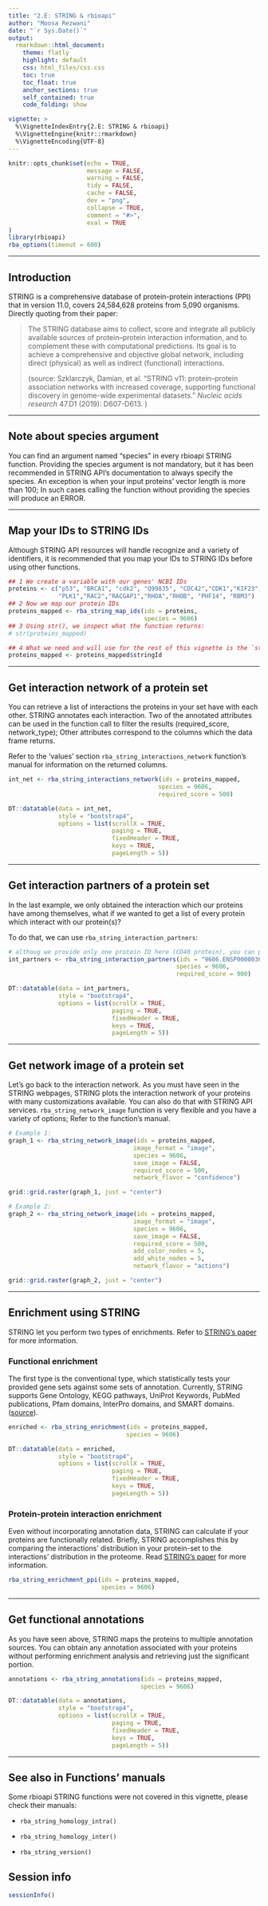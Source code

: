 ```yaml
---
title: "2.E: STRING & rbioapi"
author: "Moosa Rezwani"
date: "`r Sys.Date()`"
output:
  rmarkdown::html_document:
    theme: flatly
    highlight: default
    css: html_files/css.css
    toc: true
    toc_float: true
    anchor_sections: true
    self_contained: true
    code_folding: show

vignette: >
  %\VignetteIndexEntry{2.E: STRING & rbioapi}
  %\VignetteEngine{knitr::rmarkdown}
  %\VignetteEncoding{UTF-8}
---
```


```r
knitr::opts_chunk$set(echo = TRUE,
                      message = FALSE,
                      warning = FALSE,
                      tidy = FALSE,
                      cache = FALSE,
                      dev = "png",
                      collapse = TRUE,
                      comment = "#>",
                      eval = TRUE
)
library(rbioapi)
rba_options(timeout = 600)
```

------------------------------------------------------------------------

## Introduction {#introduction .heading2}

STRING is a comprehensive database of protein-protein interactions (PPI) that in version 11.0, covers 24,584,628 proteins from 5,090 organisms. Directly quoting from their paper:

> The STRING database aims to collect, score and integrate all publicly available sources of protein--protein interaction information, and to complement these with computational predictions. Its goal is to achieve a comprehensive and objective global network, including direct (physical) as well as indirect (functional) interactions.
>
> (source: Szklarczyk, Damian, et al. "STRING v11: protein--protein association networks with increased coverage, supporting functional discovery in genome-wide experimental datasets." *Nucleic acids research* 47.D1 (2019): D607-D613. )

------------------------------------------------------------------------

## Note about species argument {#note-about-species-argument .heading2}

You can find an argument named "species" in every rbioapi STRING function. Providing the species argument is not mandatory, but it has been recommended in STRING API's documentation to always specify the species. An exception is when your input proteins' vector length is more than 100; In such cases calling the function without providing the species will produce an ERROR.

------------------------------------------------------------------------

## Map your IDs to STRING IDs {#map-your-ids-to-string-ids .heading2}

Although STRING API resources will handle recognize and a variety of identifiers, it is recommended that you map your IDs to STRING IDs before using other functions.

```r
## 1 We create a variable with our genes' NCBI IDs
proteins <- c("p53", "BRCA1", "cdk2", "Q99835", "CDC42","CDK1","KIF23",
              "PLK1","RAC2","RACGAP1","RHOA","RHOB", "PHF14", "RBM3")
## 2 Now we map our protein IDs
proteins_mapped <- rba_string_map_ids(ids = proteins,
                                      species = 9606)
## 3 Using str(), we inspect what the function returns:
# str(proteins_mapped)

## 4 What we need and will use for the rest of this vignette is the `stringId` column:
proteins_mapped <- proteins_mapped$stringId
```

------------------------------------------------------------------------

## Get interaction network of a protein set {#get-interaction-network-of-a-protein-set .heading2}

You can retrieve a list of interactions the proteins in your set have with each other. STRING annotates each interaction. Two of the annotated attributes can be used in the function call to filter the results (required_score, network_type); Other attributes correspond to the columns which the data frame returns.

Refer to the 'values' section `rba_string_interactions_network` function's manual for information on the returned columns.

```r
int_net <- rba_string_interactions_network(ids = proteins_mapped,
                                          species = 9606,
                                          required_score = 500)
```

```r
DT::datatable(data = int_net,
              style = "bootstrap4",
              options = list(scrollX = TRUE, 
                             paging = TRUE,
                             fixedHeader = TRUE,
                             keys = TRUE,
                             pageLength = 5))
```

------------------------------------------------------------------------

## Get interaction partners of a protein set {#get-interaction-partners-of-a-protein-set .heading2}

In the last example, we only obtained the interaction which our proteins have among themselves, what if we wanted to get a list of every protein which interact with our protein(s)?

To do that, we can use `rba_string_interaction_partners`:

```r
# althoug we provide only one protein ID here (CD40 protein), you can provide a vector of proteins as the input
int_partners <- rba_string_interaction_partners(ids = "9606.ENSP00000361359",
                                               species = 9606,
                                               required_score = 900)
```

```r
DT::datatable(data = int_partners,
              style = "bootstrap4",
              options = list(scrollX = TRUE, 
                             paging = TRUE,
                             fixedHeader = TRUE,
                             keys = TRUE,
                             pageLength = 5))
```

------------------------------------------------------------------------

## Get network image of a protein set {#get-network-image-of-a-protein-set .heading2}

Let's go back to the interaction network. As you must have seen in the STRING webpages, STRING plots the interaction network of your proteins with many customizations available. You can also do that with STRING API services. `rba_string_network_image` function is very flexible and you have a variety of options; Refer to the function's manual.

```r
# Example 1:
graph_1 <- rba_string_network_image(ids = proteins_mapped,
                                   image_format = "image",
                                   species = 9606,
                                   save_image = FALSE,
                                   required_score = 500,
                                   network_flavor = "confidence")
```

```r
grid::grid.raster(graph_1, just = "center")
```

```r
# Example 2:
graph_2 <- rba_string_network_image(ids = proteins_mapped,
                                   image_format = "image",
                                   species = 9606,
                                   save_image = FALSE,
                                   required_score = 500,
                                   add_color_nodes = 5,
                                   add_white_nodes = 5,
                                   network_flavor = "actions")
```

```r
grid::grid.raster(graph_2, just = "center")
```

------------------------------------------------------------------------

## Enrichment using STRING {#enrichment-using-string .heading2}

STRING let you perform two types of enrichments. Refer to [STRING's paper](https://www.ncbi.nlm.nih.gov/pmc/articles/PMC3531103/ "STRING v9.1: protein-protein interaction networks, with increased coverage and integration") for more information.

### Functional enrichment {#functional-enrichment .heading3}

The first type is the conventional type, which statistically tests your provided gene sets against some sets of annotation. Currently, STRING supports Gene Ontology, KEGG pathways, UniProt Keywords, PubMed publications, Pfam domains, InterPro domains, and SMART domains. ([source](https://version11.string-db.org/help/api/#getting-functional-enrichment "STRING API - Getting functional enrichment")).

```r
enriched <- rba_string_enrichment(ids = proteins_mapped,
                                 species = 9606)
```

```r
DT::datatable(data = enriched,
              style = "bootstrap4",
              options = list(scrollX = TRUE, 
                             paging = TRUE,
                             fixedHeader = TRUE,
                             keys = TRUE,
                             pageLength = 5))
```

### Protein-protein interaction enrichment {#protein-protein-interaction-enrichment .heading3}

Even without incorporating annotation data, STRING can calculate if your proteins are functionally related. Briefly, STRING accomplishes this by comparing the interactions' distribution in your protein-set to the interactions' distribution in the proteome. Read [STRING's paper](https://www.ncbi.nlm.nih.gov/pmc/articles/PMC3531103/#__sec4title "STRING v9.1: protein-protein interaction networks, with increased coverage and integration") for more information.

```r
rba_string_enrichment_ppi(ids = proteins_mapped,
                          species = 9606)
```

------------------------------------------------------------------------

## Get functional annotations {#get-functional-annotations .heading2}

As you have seen above, STRING maps the proteins to multiple annotation sources. You can obtain any annotation associated with your proteins without performing enrichment analysis and retrieving just the significant portion.

```r
annotations <- rba_string_annotations(ids = proteins_mapped,
                                     species = 9606)
```

```r
DT::datatable(data = annotations,
              style = "bootstrap4",
              options = list(scrollX = TRUE, 
                             paging = TRUE,
                             fixedHeader = TRUE,
                             keys = TRUE,
                             pageLength = 5))
```

------------------------------------------------------------------------

## See also in Functions' manuals {#see-also-in-functions-manuals .heading2}

Some rbioapi STRING functions were not covered in this vignette, please check their manuals:

-   `rba_string_homology_intra()`

-   `rba_string_homology_inter()`

-   `rba_string_version()`

## Session info {#session-info .heading2}

```r
sessionInfo()
```
